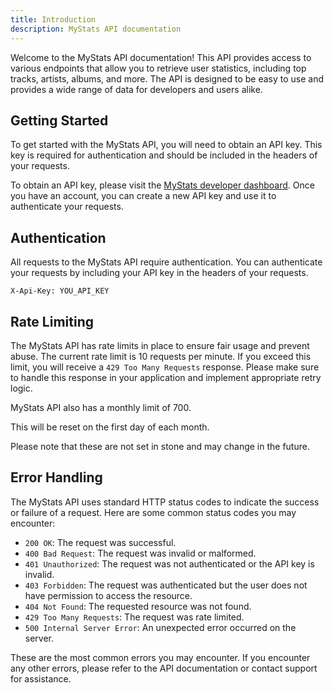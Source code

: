 ```yaml
---
title: Introduction
description: MyStats API documentation
---
```


Welcome to the MyStats API documentation! This API provides access to various endpoints that allow you to retrieve user statistics, including top tracks, artists, albums, and more. The API is designed to be easy to use and provides a wide range of data for developers and users alike.

## Getting Started
To get started with the MyStats API, you will need to obtain an API key. This key is required for authentication and should be included in the headers of your requests.

To obtain an API key, please visit the [MyStats developer dashboard](https://dashboard.stats.skylerx.ir/keys). Once you have an account, you can create a new API key and use it to authenticate your requests.

## Authentication
All requests to the MyStats API require authentication. You can authenticate your requests by including your API key in the headers of your requests.

```
X-Api-Key: YOU_API_KEY
```

## Rate Limiting
The MyStats API has rate limits in place to ensure fair usage and prevent abuse. The current rate limit is 10 requests per minute. If you exceed this limit, you will receive a `429 Too Many Requests` response.
Please make sure to handle this response in your application and implement appropriate retry logic.

MyStats API also has a monthly limit of 700.

This will be reset on the first day of each month.

Please note that these are not set in stone and may change in the future.

## Error Handling
The MyStats API uses standard HTTP status codes to indicate the success or failure of a request. Here are some common status codes you may encounter:
- `200 OK`: The request was successful.
- `400 Bad Request`: The request was invalid or malformed.
- `401 Unauthorized`: The request was not authenticated or the API key is invalid.
- `403 Forbidden`: The request was authenticated but the user does not have permission to access the resource.
- `404 Not Found`: The requested resource was not found.
- `429 Too Many Requests`: The request was rate limited.
- `500 Internal Server Error`: An unexpected error occurred on the server.

These are the most common errors you may encounter. If you encounter any other errors, please refer to the API documentation or contact support for assistance.